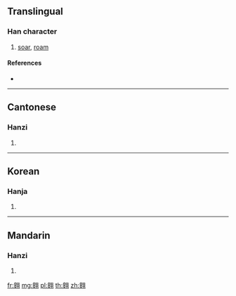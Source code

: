 {{character info/new}}
{{also|翺}}
==Translingual==

===Han character===
{{Han char|rn=124|rad=羽|as=10|sn=16|four=27420|canj=HJSMM,XHJSM}}

# [[soar]], [[roam]]

====References====
* {{Han ref|kx=0959.101|dkj=49518|hdz=53354.140|uh=7FF1|ud=32753|bh=BFAC|bd=49068}}

----

==Cantonese==

===Hanzi===
{{yue-hanzi|jyut=|y=ngou4}}

# {{defn|lang=yue|sort=羽10}}

----

==Korean==

===Hanja===
{{ko-hanja|hangeul=[[고]]|eumhun=|rv=go|mr=ko|y=ko}}

# {{defn|lang=ko|sort=羽10}}

----

==Mandarin==

===Hanzi===
{{cmn-hanzi|pin=[[áo]] ([[ao2]])|wg=ao<sup>2</sup>}}

# {{defn|lang=cmn|sort=羽10}}

[[fr:翱]]
[[mg:翱]]
[[pl:翱]]
[[th:翱]]
[[zh:翱]]